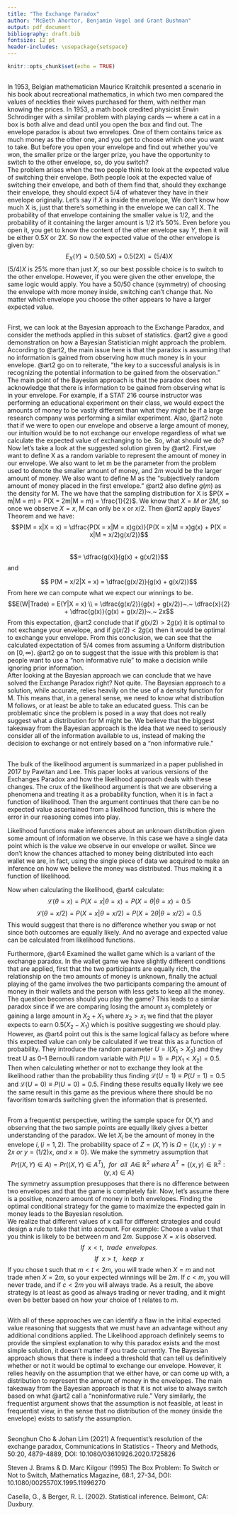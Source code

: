 ---
title: "The Exchange Paradox"
author: "McBeth Ahortor, Benjamin Vogel and Grant Bushman"
output: pdf_document
bibliography: draft.bib
fontsize: 12 pt
header-includes: \usepackage{setspace}
---

```{r setup, include=FALSE}
knitr::opts_chunk$set(echo = TRUE)
```

## \textcolor{blue}{Introduction}
In 1953, Belgian mathematician Maurice Kraitchik presented a scenario in his book about recreational mathematics, in which two men compared the values of neckties their wives purchased for them, with neither man knowing the prices. In 1953, a math book credited physicist Erwin Schrodinger with a similar problem with playing cards — where a cat in a box is both alive and dead until you open the box and find out. 
The envelope paradox is about two envelopes. One of them contains twice as much money as the other one, and you get to choose which one you want to take. But before you open your envelope and find out whether you’ve won, the smaller prize or the larger prize, you have the opportunity to switch to the other envelope, so, do you switch?
\
The problem arises when the two people think to look at the expected value of switching their envelope. Both people look at the expected value of switching their envelope, and both of them find that, should they exchange their envelope, they should expect 5/4 of whatever they have in their envelope originally.
Let's say if $X$ is inside the envelope, We don’t know how much X is, just that there’s something in the envelope we can call X. The probability of that envelope containing the smaller value is $1/2$, and the probability of it containing the larger amount is $1/2$ it's 50\%.
Even before you open it, you get to know the content of the other envelope say $Y$, then it will be either $0.5X$ or $2X$. So now the expected value of the other envelope is given by:
\
$$E_X(Y)= 0.5(0.5X)+0.5(2X)=(5/4)X$$
$(5/4)X$ is 25\% more than just $X$, so our best possible choice is to switch to the other envelope. However, if you were given the other envelope, the same logic would apply. You have a $50/50$ chance (symmetry) of choosing the envelope with more money inside, switching can’t change that. No matter which envelope you choose the other appears to have a larger expected value.

##  \textcolor{blue}{Bayesian Approach}
 
First, we can look at the Bayesian approach to the Exchange Paradox, and consider the methods applied in this subset of statistics. @art2 give a good demonstration on how a Bayesian Statistician might approach the problem. According to @art2, the main issue here is that the paradox is assuming that no information is gained from observing how much money is in your envelope. @art2 go on to reiterate, “the key to a successful analysis is in recognizing the potential information to be gained from the observation.” The main point of the Bayesian approach is that the paradox does not acknowledge that there is information to be gained from observing what is in your envelope. For example, if a STAT 216 course instructor was performing an educational experiment on their class, we would expect the amounts of money to be vastly different than what they might be if a large research company was performing a similar experiment. Also, @art2 note that if we were to open our envelope and observe a large amount of money, our intuition would be to not exchange our envelope regardless of what we calculate the expected value of exchanging to be. So, what should we do?
\
Now let’s take a look at the suggested solution given by @art2. First,we want to define X as a random variable to represent the amount of money in our envelope. We also want to let m be the parameter from the problem used to denote the smaller amount of money, and $2m$ would be the larger amount of money. We also want to define M as the “subjectively random amount of money placed in the first envelope.” @art2 also define $g(m)$ as the density for M. The we have that the sampling distribution for X is  $P(X = m|M = m) = P(X = 2m|M = m) = \frac{1}{2}$. We know that $X = M~or~2M$, so once we observe $X = x$, M can only be x or $x/2$. Then @art2 apply Bayes’ Theorem and we have:
$$P(M = x|X = x)  = \dfrac{P(X = x|M = x)g(x)}{P(X = x|M = x)g(x) + P(X = x|M = x/2)g(x/2)}$$  
$$=  \dfrac{g(x)}{g(x) + g(x/2)}$$
and

$$ P(M = x/2|X = x) = \dfrac{g(x/2)}{g(x) + g(x/2)}$$
From here we can compute what we expect our winnings to be.
$$E(W|Trade) = E(Y|X = x) \\ = \dfrac{g(x/2)}{g(x) + g(x/2)}~.~ \dfrac{x}{2} + \dfrac{g(x)}{g(x) + g(x/2)}~.~  2x$$
From this expectation, @art2 conclude that if $g(x/2) > 2g(x)$ it is optimal to not exchange your envelope, and if $g(x/2) < 2g(x)$ then it would be optimal to exchange your envelope. From this conclusion, we can see that the calculated expectation of $5/4$ comes from assuming a Uniform distribution on $[0,\infty)$. @art2 go on to suggest that the issue with this problem is that people want to use a “non informative rule” to make a decision while ignoring prior information. 
\
After looking at the Bayesian approach we can conclude that we have solved the Exchange Paradox right? Not quite. The Bayesian approach to a solution, while accurate, relies heavily on the use of a density function for M. This means that, in a general sense, we need to know what distribution M follows, or at least be able to take an educated guess. This can be problematic since the problem is posed in a way that does not really suggest what a distribution for M might be. We believe that the biggest takeaway from the Bayesian approach is the idea that we need to seriously consider all of the information available to us, instead of making the decision to exchange or not entirely based on a “non informative rule.”


## \textcolor{blue}{Likelihood Approach}
The bulk of the likelihood argument is summarized in a paper published in 2017 by Pawitan and Lee. This paper looks at various versions of the Exchanges Paradox and how the likelihood approach deals with these changes. The crux of the likelihood argument is that we are observing a phenomena and treating it as a probability function, when it is in fact a function of likelihood. Then the argument continues that there can be no expected value ascertained from a likelihood function, this is where the error in our reasoning comes into play.  

Likelihood functions make inferences about an unknown distribution given some amount of information we observe. In this case we have a single data point which is the value we observe in our envelope or wallet. Since we don’t know the chances attached to money being distributed into each wallet we are, in fact, using the single piece of data we acquired to make an inference on how we believe the money was distributed. Thus making it a function of likelihood.

Now when calculating the likelihood, @art4 calculate:
$$\mathcal{L}(\theta = x) = P(X = x|\theta = x) = P(X = \theta|\theta = x) = 0.5$$
$$\mathcal{L}(\theta = x/2) = P(X = x|\theta = x/2) = P(X = 2\theta|\theta = x/2) = 0.5$$
This would suggest that there is no difference whether you swap or not since both outcomes are equally likely. And no average and expected value can be calculated from likelihood functions.

Furthermore, @art4 Examined the wallet game which is a variant of the exchange paradox. In the wallet game we have slightly different conditions that are applied, first that the two participants are equally rich, the relationship on the two amounts of money is unknown, finally the actual playing of the game involves the two participants comparing the amount of money in their wallets and the person with less gets to keep all the money. The question becomes should you play the game? This leads to a similar paradox since if we are comparing losing the amount $x_1$ completely or gaining a large amount in $X_2+X_1$ where $x_2>x_1$ we find that the player expects to earn $0.5(X_2-X_1)$ which is positive suggesting we should play. However, as @art4 point out this is the same logical fallacy as before where this expected value can only be calculated if we treat this as a function of probability. They introduce the random parameter $U=I(X_1>X_2)$ and they treat U as 0–1 Bernoulli random variable with $P(U = 1) = P(X_1 < X_2) = 0.5$. Then when calculating whether or not to exchange they look at the likelihood rather than the probability thus finding $\mathcal{L}(U = 1) \equiv P(U = 1) = 0.5$ and $\mathcal{L}(U = 0) \equiv P(U = 0) = 0.5$. Finding these results equally likely we see the same result in this game as the previous where there should be no favoritism towards switching given the information that is presented.



## \textcolor{blue}{The Frequentist Approach}
From a frequentist perspective, writing the sample space for (X,Y) and observing that the two sample points are equally likely gives a better understanding of the paradox.
We let $X_i$ be the amount of money in the envelope $i, (i= 1, 2)$. The probability space of $Z = (X, Y)$ is $\Omega = \{(x,y): y = 2x~ or~ y = (1/2) x,~ and ~x \geq 0\}$. We make the symmetry assumption  that $$Pr((X, Y)\in A )= Pr((X, Y )\in A^T), ~~for~~all~~A \in~ \mathbb{R}^2 ~where~A^T = \{(x,y)\in \mathbb{R}^2:(y,x) \in A \}$$
The symmetry assumption presupposes that there is no difference between two envelopes and that the game is completely fair. Now, let's assume there is a positive, nonzero amount of money in both envelopes.
Finding the optimal conditional strategy for the game to maximize the expected gain in money leads to the Bayesian resolution.
\
We realize that different values of x call for different strategies and could design a rule to take that into account. For example:
Choose a value t that you think is likely to be between $m$ and $2m$. Suppose $X = x$ is observed.
$$If ~~x < t,~~trade~~envelopes.$$
$$If ~~x > t,~~~ keep~~ x$$
If you chose t such that $m <t < 2m$, you will trade when $X = m$ and not trade when $X = 2m$, so your expected winnings will be $2m$. If $c < m$,
you will never trade, and if $c < 2m$ you will always trade. As a result, the above strategy is at least as good as always trading or never trading, and it might even be better based on how your choice of t relates to $m$.

## \textcolor{blue}{Conclusion}
With all of these approaches we can identify a flaw in the initial expected value reasoning that suggests that we must have an advantage without any additional conditions applied. The Likelihood approach definitely seems to provide the simplest explanation to why this paradox exists and the most simple solution, it doesn't matter if you trade currently. The Bayesian approach shows that there is indeed a threshold that can tell us definitively whether or not it would be optimal to exchange our envelope. However, it relies heavily on the assumption that we either have, or can come up with, a distribution to represent the amount of money in the envelopes. The main takeaway from the Bayesian approach is that it is not wise to always switch based on what @art2 call a “noninformative rule.” Very similarly, the frequentist argument shows that the assumption is not feasible, at least in frequentist view, in the sense that no distribution of the money (inside the envelope) exists to satisfy the assumption.

## \textcolor{blue}{References}
Seonghun Cho & Johan Lim (2021) A frequentist’s resolution of the exchange paradox, Communications in Statistics - Theory and Methods, 50:20,             4879-4889, DOI: 10.1080/03610926.2020.1725826
\

Steven J. Brams & D. Marc Kilgour (1995) The Box Problem: To Switch or Not to Switch, Mathematics Magazine, 68:1, 27-34, DOI:                             10.1080/0025570X.1995.11996270
\

Casella, G., & Berger, R. L. (2002). Statistical inference. Belmont, CA: Duxbury.
